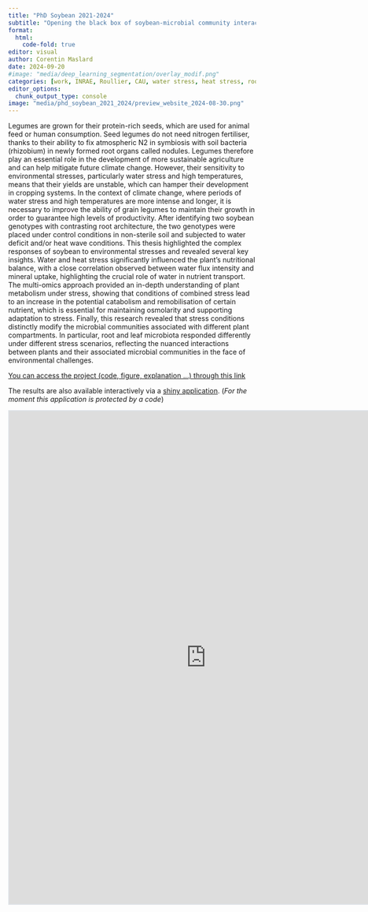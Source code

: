 ```yaml
---
title: "PhD Soybean 2021-2024"
subtitle: "Opening the black box of soybean-microbial community interaction under heat and water stresses"
format:
  html:
    code-fold: true
editor: visual
author: Corentin Maslard
date: 2024-09-20
#image: "media/deep_learning_segmentation/overlay_modif.png"
categories: [work, INRAE, Roullier, CAU, water stress, heat stress, root, microorganism, omics, soybean]
editor_options: 
  chunk_output_type: console
image: "media/phd_soybean_2021_2024/preview_website_2024-08-30.png"
---
```


Legumes are grown for their protein-rich seeds, which are used for animal feed or human consumption. Seed legumes do not need nitrogen fertiliser, thanks to their ability to fix atmospheric N2 in symbiosis with soil bacteria (rhizobium) in newly formed root organs called nodules. Legumes therefore play an essential role in the development of more sustainable agriculture and can help mitigate future climate change. However, their sensitivity to environmental stresses, particularly water stress and high temperatures, means that their yields are unstable, which can hamper their development in cropping systems. In the context of climate change, where periods of water stress and high temperatures are more intense and longer, it is necessary to improve the ability of grain legumes to maintain their growth in order to guarantee high levels of productivity. After identifying two soybean genotypes with contrasting root architecture, the two genotypes were placed under control conditions in non-sterile soil and subjected to water deficit and/or heat wave conditions. This thesis highlighted the complex responses of soybean to environmental stresses and revealed several key insights. Water and heat stress significantly influenced the plant's nutritional balance, with a close correlation observed between water flux intensity and mineral uptake, highlighting the crucial role of water in nutrient transport. The multi-omics approach provided an in-depth understanding of plant metabolism under stress, showing that conditions of combined stress lead to an increase in the potential catabolism and remobilisation of certain nutrient, which is essential for maintaining osmolarity and supporting adaptation to stress. Finally, this research revealed that stress conditions distinctly modify the microbial communities associated with different plant compartments. In particular, root and leaf microbiota responded differently under different stress scenarios, reflecting the nuanced interactions between plants and their associated microbial communities in the face of environmental challenges.

[You can access the project (code, figure, explanation ...) through this link](https://github.com/cmaslard/phd_soybean_2021_2024/)

The results are also available interactively via a [shiny application](https://corentin-maslard.shinyapps.io/shiny_XP1_Corentin_Maslard/). (*For the moment this application is protected by a code*)

```{=html}
<iframe width="800px" height="1000px" style="border:2px solid #dee2e6;" src="https://corentin-maslard.shinyapps.io/shiny_XP1_Corentin_Maslard/"  allowfullscreen></iframe>
```
